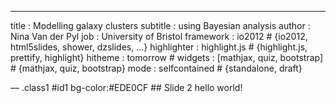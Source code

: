 ---
title       : Modelling galaxy clusters
subtitle    : using Bayesian analysis 
author      : Nina Van der Pyl
job         : University of Bristol
framework   : io2012        # {io2012, html5slides, shower, dzslides, ...}
highlighter : highlight.js  # {highlight.js, prettify, highlight}
hitheme     : tomorrow      # 
widgets     : [mathjax, quiz, bootstrap]            # {mathjax, quiz, bootstrap}
mode        : selfcontained # {standalone, draft}

--- .class1 #id1 bg-color:#EDE0CF
## Slide 2
hello world!




